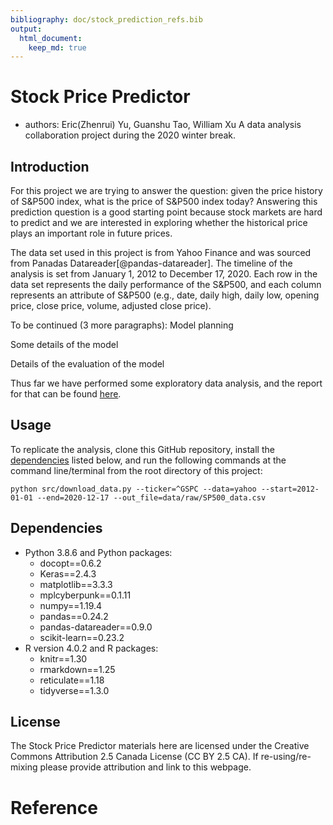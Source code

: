 ```yaml
---
bibliography: doc/stock_prediction_refs.bib
output: 
  html_document:
    keep_md: true
---
```


# Stock Price Predictor
- authors: Eric(Zhenrui) Yu, Guanshu Tao, William Xu
A data analysis collaboration project during the 2020 winter break.

## Introduction
For this project we are trying to answer the question: given the price history of S&P500 index, what is the price of S&P500 index today? Answering this prediction question is a good starting point because stock markets are hard to predict and we are interested in exploring whether the historical price plays an important role in future prices.

The data set used in this project is from Yahoo Finance and was sourced from Panadas Datareader[@pandas-datareader]. The timeline of the analysis is set from January 1, 2012 to December 17, 2020. Each row in the data set represents the daily performance of the S&P500, and each column represents an attribute of S&P500 (e.g., date, daily high, daily low, opening price, close price, volume, adjusted close price).

To be continued (3 more paragraphs):
Model planning

Some details of the model

Details of the evaluation of the model

Thus far we have performed some exploratory data analysis, and the report for that can be found [here](src/analysis.ipynb).

## Usage

To replicate the analysis, clone this GitHub repository, install the [dependencies](#dependencies) listed below, and run the following commands at the command line/terminal from the root directory of this project:

```
python src/download_data.py --ticker=^GSPC --data=yahoo --start=2012-01-01 --end=2020-12-17 --out_file=data/raw/SP500_data.csv
```

## Dependencies
- Python 3.8.6 and Python packages:
  - docopt==0.6.2
  - Keras==2.4.3
  - matplotlib==3.3.3
  - mplcyberpunk==0.1.11
  - numpy==1.19.4
  - pandas==0.24.2
  - pandas-datareader==0.9.0
  - scikit-learn==0.23.2
- R version 4.0.2 and R packages:
  - knitr==1.30
  - rmarkdown==1.25
  - reticulate==1.18
  - tidyverse==1.3.0

## License
The Stock Price Predictor materials here are licensed under the Creative Commons Attribution 2.5 Canada License (CC BY 2.5 CA). If re-using/re-mixing please provide attribution and link to this webpage.

# Reference